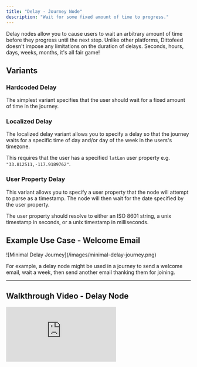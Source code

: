 ```yaml
---
title: "Delay - Journey Node"
description: "Wait for some fixed amount of time to progress."
---
```


Delay nodes allow you to cause users to wait an arbitrary amount of time before they progress until the next step. Unlike other platforms, Dittofeed doesn't impose any limitations on the duration of delays. Seconds, hours, days, weeks, months, it's all fair game!

## Variants

### Hardcoded Delay

The simplest variant specifies that the user should wait for a fixed amount of time in the journey.

### Localized Delay

The localized delay variant allows you to specify a delay so that the journey waits for a specific time of day and/or day of the week in the users's timezone.

This requires that the user has a specified `latLon` user property e.g. `"33.812511,-117.9189762"`.

### User Property Delay

This variant allows you to specify a user property that the node will attempt to parse as a timestamp. The node will then wait for the date specified by the user property.

The user property should resolve to either an ISO 8601 string, a unix timestamp in seconds, or a unix timestamp in milliseconds.

## Example Use Case - Welcome Email

<Frame>
![Minimal Delay Journey](/images/minimal-delay-journey.png)
</Frame>

For example, a delay node might be used in a journey to send a welcome email, wait a week, then send another email thanking them for joining.

---

## Walkthrough Video - Delay Node

<iframe
  className="w-full aspect-video"
  src="https://www.youtube.com/embed/wVKuTj8uVrc?si=p22jR3x_ZXchwg1d"
  title="Adding Delays to Customer Journeys"
  frameBorder="0"
  allow="accelerometer; autoplay; clipboard-write; encrypted-media; gyroscope; picture-in-picture"
  allowFullScreen
></iframe>
